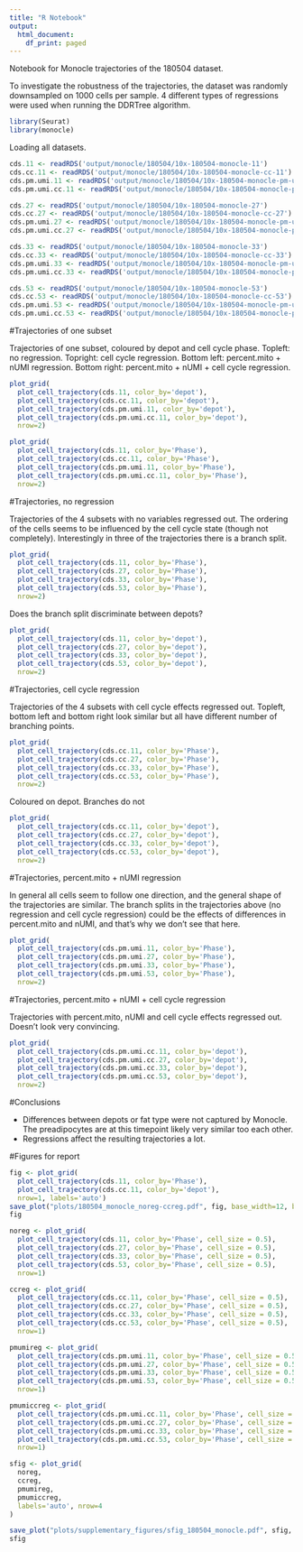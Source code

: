 ```yaml
---
title: "R Notebook"
output:
  html_document:
    df_print: paged
---
```


Notebook for Monocle trajectories of the 180504 dataset.

To investigate the robustness of the trajectories, the dataset was randomly downsampled on 1000 cells per sample. 4 different types of regressions were used when running the DDRTree algorithm.

```r
library(Seurat)
library(monocle)
```

Loading all datasets.

```r
cds.11 <- readRDS('output/monocle/180504/10x-180504-monocle-11')
cds.cc.11 <- readRDS('output/monocle/180504/10x-180504-monocle-cc-11')
cds.pm.umi.11 <- readRDS('output/monocle/180504/10x-180504-monocle-pm-umi-11')
cds.pm.umi.cc.11 <- readRDS('output/monocle/180504/10x-180504-monocle-pm-umi-cc-11')

cds.27 <- readRDS('output/monocle/180504/10x-180504-monocle-27')
cds.cc.27 <- readRDS('output/monocle/180504/10x-180504-monocle-cc-27')
cds.pm.umi.27 <- readRDS('output/monocle/180504/10x-180504-monocle-pm-umi-27')
cds.pm.umi.cc.27 <- readRDS('output/monocle/180504/10x-180504-monocle-pm-umi-cc-27')

cds.33 <- readRDS('output/monocle/180504/10x-180504-monocle-33')
cds.cc.33 <- readRDS('output/monocle/180504/10x-180504-monocle-cc-33')
cds.pm.umi.33 <- readRDS('output/monocle/180504/10x-180504-monocle-pm-umi-33')
cds.pm.umi.cc.33 <- readRDS('output/monocle/180504/10x-180504-monocle-pm-umi-cc-33')

cds.53 <- readRDS('output/monocle/180504/10x-180504-monocle-53')
cds.cc.53 <- readRDS('output/monocle/180504/10x-180504-monocle-cc-53')
cds.pm.umi.53 <- readRDS('output/monocle/180504/10x-180504-monocle-pm-umi-53')
cds.pm.umi.cc.53 <- readRDS('output/monocle/180504/10x-180504-monocle-pm-umi-cc-53')
```

#Trajectories of one subset

Trajectories of one subset, coloured by depot and cell cycle phase. Topleft: no regression. Topright: cell cycle regression. Bottom left: percent.mito + nUMI regression. Bottom right: percent.mito + nUMI + cell cycle regression.

```r
plot_grid(
  plot_cell_trajectory(cds.11, color_by='depot'),
  plot_cell_trajectory(cds.cc.11, color_by='depot'),
  plot_cell_trajectory(cds.pm.umi.11, color_by='depot'),
  plot_cell_trajectory(cds.pm.umi.cc.11, color_by='depot'),
  nrow=2)
```

```r
plot_grid(
  plot_cell_trajectory(cds.11, color_by='Phase'),
  plot_cell_trajectory(cds.cc.11, color_by='Phase'),
  plot_cell_trajectory(cds.pm.umi.11, color_by='Phase'),
  plot_cell_trajectory(cds.pm.umi.cc.11, color_by='Phase'),
  nrow=2)
```


#Trajectories, no regression

Trajectories of the 4 subsets with no variables regressed out. The ordering of the cells seems to be influenced by the cell cycle state (though not completely). Interestingly in three of the trajectories there is a branch split. 

```r
plot_grid(
  plot_cell_trajectory(cds.11, color_by='Phase'),
  plot_cell_trajectory(cds.27, color_by='Phase'),
  plot_cell_trajectory(cds.33, color_by='Phase'),
  plot_cell_trajectory(cds.53, color_by='Phase'),
  nrow=2)
```

Does the branch split discriminate between depots?

```r
plot_grid(
  plot_cell_trajectory(cds.11, color_by='depot'),
  plot_cell_trajectory(cds.27, color_by='depot'),
  plot_cell_trajectory(cds.33, color_by='depot'),
  plot_cell_trajectory(cds.53, color_by='depot'),
  nrow=2)
```

#Trajectories, cell cycle regression

Trajectories of the 4 subsets with cell cycle effects regressed out. Topleft, bottom left and bottom right look similar but all have different number of branching points. 

```r
plot_grid(
  plot_cell_trajectory(cds.cc.11, color_by='Phase'),
  plot_cell_trajectory(cds.cc.27, color_by='Phase'),
  plot_cell_trajectory(cds.cc.33, color_by='Phase'),
  plot_cell_trajectory(cds.cc.53, color_by='Phase'),
  nrow=2)
```

Coloured on depot. Branches do not 

```r
plot_grid(
  plot_cell_trajectory(cds.cc.11, color_by='depot'),
  plot_cell_trajectory(cds.cc.27, color_by='depot'),
  plot_cell_trajectory(cds.cc.33, color_by='depot'),
  plot_cell_trajectory(cds.cc.53, color_by='depot'),
  nrow=2)
```

#Trajectories, percent.mito + nUMI regression

In general all cells seem to follow one direction, and the general shape of the trajectories are similar. The branch splits in the trajectories above (no regression and cell cycle regression) could be the effects of differences in percent.mito and nUMI, and that's why we don't see that here. 

```r
plot_grid(
  plot_cell_trajectory(cds.pm.umi.11, color_by='Phase'),
  plot_cell_trajectory(cds.pm.umi.27, color_by='Phase'),
  plot_cell_trajectory(cds.pm.umi.33, color_by='Phase'),
  plot_cell_trajectory(cds.pm.umi.53, color_by='Phase'),
  nrow=2)
```

#Trajectories, percent.mito + nUMI + cell cycle regression

Trajectories with percent.mito, nUMI and cell cycle effects regressed out. Doesn't look very convincing. 

```r
plot_grid(
  plot_cell_trajectory(cds.pm.umi.cc.11, color_by='depot'),
  plot_cell_trajectory(cds.pm.umi.cc.27, color_by='depot'),
  plot_cell_trajectory(cds.pm.umi.cc.33, color_by='depot'),
  plot_cell_trajectory(cds.pm.umi.cc.53, color_by='depot'),
  nrow=2)
```

#Conclusions

- Differences between depots or fat type were not captured by Monocle. The preadipocytes are at this timepoint likely very similar too each other. 
- Regressions affect the resulting trajectories a lot. 

#Figures for report

```r
fig <- plot_grid(
  plot_cell_trajectory(cds.11, color_by='Phase'),
  plot_cell_trajectory(cds.cc.11, color_by='depot'),
  nrow=1, labels='auto')
save_plot("plots/180504_monocle_noreg-ccreg.pdf", fig, base_width=12, base_height=5)
fig
```


```r
noreg <- plot_grid(
  plot_cell_trajectory(cds.11, color_by='Phase', cell_size = 0.5),
  plot_cell_trajectory(cds.27, color_by='Phase', cell_size = 0.5),
  plot_cell_trajectory(cds.33, color_by='Phase', cell_size = 0.5),
  plot_cell_trajectory(cds.53, color_by='Phase', cell_size = 0.5),
  nrow=1)

ccreg <- plot_grid(
  plot_cell_trajectory(cds.cc.11, color_by='Phase', cell_size = 0.5),
  plot_cell_trajectory(cds.cc.27, color_by='Phase', cell_size = 0.5),
  plot_cell_trajectory(cds.cc.33, color_by='Phase', cell_size = 0.5),
  plot_cell_trajectory(cds.cc.53, color_by='Phase', cell_size = 0.5),
  nrow=1)

pmumireg <- plot_grid(
  plot_cell_trajectory(cds.pm.umi.11, color_by='Phase', cell_size = 0.5),
  plot_cell_trajectory(cds.pm.umi.27, color_by='Phase', cell_size = 0.5),
  plot_cell_trajectory(cds.pm.umi.33, color_by='Phase', cell_size = 0.5),
  plot_cell_trajectory(cds.pm.umi.53, color_by='Phase', cell_size = 0.5),
  nrow=1)

pmumiccreg <- plot_grid(
  plot_cell_trajectory(cds.pm.umi.cc.11, color_by='Phase', cell_size = 0.5),
  plot_cell_trajectory(cds.pm.umi.cc.27, color_by='Phase', cell_size = 0.5),
  plot_cell_trajectory(cds.pm.umi.cc.33, color_by='Phase', cell_size = 0.5),
  plot_cell_trajectory(cds.pm.umi.cc.53, color_by='Phase', cell_size = 0.5),
  nrow=1)

sfig <- plot_grid(
  noreg,
  ccreg,
  pmumireg,
  pmumiccreg,
  labels='auto', nrow=4
)

save_plot("plots/supplementary_figures/sfig_180504_monocle.pdf", sfig, base_width=12, base_height=12)
sfig
```

